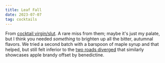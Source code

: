 ```yaml
---
title: Leaf Fall
date: 2023-07-07
tag: cocktails
---
```


From [cocktail virgin/slut](https://cocktailvirgin.blogspot.com/2022/10/leaf-fall.html). A rare miss from them;
maybe it's just my palate, but I think you needed _something_ to brighten up all the bitter, autumnal flavors. We
tried a second batch with a barspoon of maple syrup and that helped, but still felt inferior to the [two roads diverged](https://cocktailvirgin.blogspot.com/2022/10/two-roads-diverged.html)
that similarly showcases apple brandy offset by benedictine.
